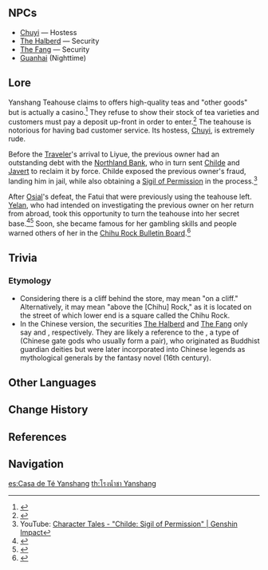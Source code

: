 {{Location Infobox
|image        = <gallery>
Yanshang Teahouse.png|In-game
Point of Interest Yanshang Teahouse Map Location.png|Map
</gallery>
|type         = Point of Interest
|region       = Liyue
|area         = Sea of Clouds
|subarea      = Liyue Harbor
}}
{{Location Intro|{{Lang|'''Yanshang Teahouse'''|zh=岩上茶室|zh_rm=Yánshàng Cháshì}}|description=<p></p>}}

==NPCs==
*[[Chuyi]] &mdash; Hostess
*[[The Halberd]] &mdash; Security
*[[The Fang]] &mdash;  Security
*[[Guanhai]] (Nighttime)
<!--
==Interactables==
-->
==Lore==
Yanshang Teahouse claims to offers high-quality teas and "other goods" but is actually a casino.<ref>{{Ref/NPC|Guanhai|s=Nighttime|q='''Guanhai:''' Wanna play cards mate? Come, enjoy the night!}}</ref> They refuse to show their stock of tea varieties and customers must pay a deposit up-front in order to enter.<ref>{{Ref/NPC|Chuyi}}</ref> The teahouse is notorious for having bad customer service. Its hostess, [[Chuyi]], is extremely rude.

Before the [[Traveler]]'s arrival to Liyue, the previous owner had an outstanding debt with the [[Northland Bank]], who in turn sent [[Tartaglia|Childe]] and [[Javert]] to reclaim it by force. Childe exposed the previous owner's fraud, landing him in jail, while also obtaining a [[Sigil of Permission]] in the process.<ref>YouTube: [https://youtu.be/ZF4KyX0ASnI Character Tales - "Childe: Sigil of Permission" | Genshin Impact]</ref>

After [[Osial]]'s defeat, the Fatui that were previously using the teahouse left. [[Yelan]], who had intended on investigating the previous owner on her return from abroad, took this opportunity to turn the teahouse into her secret base.<ref>{{Ref/CS|Yelan|5}}</ref><ref>{{Ref/VO|Yelan|About Tartaglia}}</ref> Soon, she became famous for her gambling skills and people warned others of her in the [[Chihu Rock Bulletin Board]].<ref>{{Ref/BB|Chihu Rock Bulletin Board|About Yelan}}</ref>

==Trivia==
=== Etymology===
* Considering there is a cliff behind the store, {{Lang|"yanshang"|zh=岩上|zh_rm=yánshàng}} may mean "on a cliff." Alternatively, it may mean "above the [Chihu] Rock," as it is located on the street of which lower end is a square called the Chihu Rock.
*In the Chinese version, the securities [[The Halberd]] and [[The Fang]] only say {{Lang|"Hēng?"|zh=哼？}} and {{Lang|"Hā?"|zh=哈？}}, respectively. They are likely a reference to the {{Lang|{{w|Heng and Ha|Two Generals Heng and Ha}}|zh=哼哈二将|zh_rm=Hēng Hā Ėr Jiàng}}, a type of ''{{w|menshen}}'' (Chinese gate gods who usually form a pair), who originated as Buddhist guardian deities but were later incorporated into Chinese legends as mythological generals by the fantasy novel ''{{w|Investiture of the Gods}}'' (16th century).
<!--
==Gallery==
-->
==Other Languages==
{{Other Languages
|en      = Yanshang Teahouse
|zhs     = 岩上茶室
|zhs_rm  = Yánshàng Cháshì
|zht     = 岩上茶室
|zht_rm  = Yánshàng Cháshì
|zh_tl   = On-Cliff Teahouse
|ja      = {{Rubi|岩|がん|上|じょう|茶|ちゃ|室|しつ}}
|ja_rm   = Ganjou Chashitsu<ref>YouTube: [https://youtu.be/rxAw_fBuxlA Character Tales - "Childe: Sigil of Permission" | Genshin Impact (Japanese)]</ref>
|ja_tl   = On-Cliff Teahouse{{Sino|ja}}
|ko      = {{tt|암상|岩上}} {{tt|찻|茶}}집
|ko_rm   = Amsang Chatjip
|ko_tl   = On-Cliff Teahouse
|es      = Salón de Té Yanshang
|es_tl   = Yanshang Tea Salon
|fr      = Maison de thé Yanshang
|fr_tl   = Yanshang Tea House
|ru      = Чайный дом «Яньшан»
|ru_tl   = "Yanshang" Teahouse
|th      = โรงน้ำชา Yanshang
|th_rm   = Rong-nam-cha Yanshang
|th_tl   = Yanshang Teahouse
|vi      = Tiệm {{tt|Trà|茶}} Trên Đá
|vi_tl   = On-Stone Teahouse
|de      = Teestube Yanshang
|de_tl   = Tea Parlor Yanshang
|id      = Yanshang Teahouse
|pt      = Casa de Chá Yanshang
|pt_tl   = Yanshang Tea House
|tr      = 
|tr_tl   = 
|it      = 
|it_tl   = 
}}

==Change History==
{{Change History|1.0}}

==References==
{{Reflist|2}}

==Navigation==
{{PoI Navbox|Liyue}}

[[es:Casa de Té Yanshang]]
[[th:โรงน้ำชา Yanshang]]
